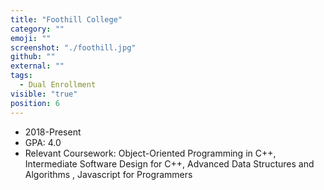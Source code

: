 ```yaml
---
title: "Foothill College"
category: ""
emoji: ""
screenshot: "./foothill.jpg"
github: ""
external: ""
tags:
  - Dual Enrollment
visible: "true"
position: 6
---
```

* 2018-Present
* GPA: 4.0 
* Relevant Coursework: Object-Oriented Programming in C++, Intermediate Software Design for C++, Advanced Data Structures and Algorithms
, Javascript for Programmers